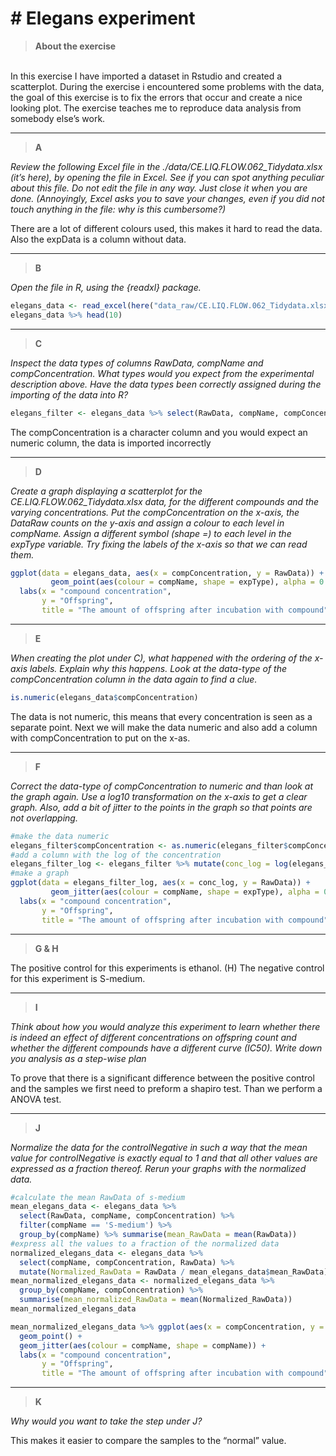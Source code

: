 
# Elegans experiment{-}
================================================================================

>__About the exercise__

<br> 
In this exercise I have imported a dataset in Rstudio and created a scatterplot. During the exercise i encountered some problems with the data, the goal of this exercise is to fix the errors that occur and create a nice looking plot. The exercise teaches me to reproduce data analysis from somebody else's work.

***

>__A__

_Review the following Excel file in the ./data/CE.LIQ.FLOW.062_Tidydata.xlsx (it’s here), by opening the file in Excel. See if you can spot anything peculiar about this file. Do not edit the file in any way. Just close it when you are done. (Annoyingly, Excel asks you to save your changes, even if you did not touch anything in the file: why is this cumbersome?)_


There are a lot of different colours used, this makes it hard to read the data. Also the expData is a column without data.

***

>__B__

_Open the file in R, using the {readxl} package._

```{r read_excel, message=FALSE}
elegans_data <- read_excel(here("data_raw/CE.LIQ.FLOW.062_Tidydata.xlsx"))
elegans_data %>% head(10) 


```
***

>__C__

_Inspect the data types of columns RawData, compName and compConcentration. What types would you expect from the experimental description above. Have the data types been correctly assigned during the importing of the data into R?_

```{r select, include=FALSE}
elegans_filter <- elegans_data %>% select(RawData, compName, compConcentration, expType)

```

The compConcentration is a character column and you would expect an numeric column, the data is imported incorrectly

***

>__D__

_Create a graph displaying a scatterplot for the CE.LIQ.FLOW.062_Tidydata.xlsx data, for the different compounds and the varying concentrations. Put the compConcentration on the x-axis, the DataRaw counts on the y-axis and assign a colour to each level in compName. Assign a different symbol (shape =) to each level in the expType variable. Try fixing the labels of the x-axis so that we can read them._

```{r graph, echo=FALSE, warning=FALSE}

ggplot(data = elegans_data, aes(x = compConcentration, y = RawData)) + 
         geom_point(aes(colour = compName, shape = expType), alpha = 0.7, size =1) +
  labs(x = "compound concentration", 
       y = "Offspring",
       title = "The amount of offspring after incubation with compound")

```

***

>__E__

_When creating the plot under C), what happened with the ordering of the x-axis labels. Explain why this happens. Look at the data-type of the compConcentration column in the data again to find a clue._


```{r data-type, message=FALSE}
is.numeric(elegans_data$compConcentration)
```

The data is not numeric, this means that every concentration is seen as a separate point. Next we will make the data numeric and also add a column with compConcentration to put on the x-as.

***

>__F__

_Correct the data-type of compConcentration to numeric and than look at the graph again. Use a log10 transformation on the x-axis to get a clear graph. Also, add a bit of jitter to the points in the graph so that points are not overlapping._

```{r correct data, message=FALSE, warning=FALSE}
#make the data numeric
elegans_filter$compConcentration <- as.numeric(elegans_filter$compConcentration) 
#add a column with the log of the concentration
elegans_filter_log <- elegans_filter %>% mutate(conc_log = log(elegans_filter$compConcentration))
#make a graph
ggplot(data = elegans_filter_log, aes(x = conc_log, y = RawData)) + 
         geom_jitter(aes(colour = compName, shape = expType), alpha = 0.7, size =1) +
  labs(x = "compound concentration", 
       y = "Offspring",
       title = "The amount of offspring after incubation with compound")

```

***

>__G & H__

The positive control for this experiments is ethanol. (H) The negative control for this experiment is S-medium.

***

>__I__

_Think about how you would analyze this experiment to learn whether there is indeed an effect of different concentrations on offspring count and whether the different compounds have a different curve (IC50). Write down you analysis as a step-wise plan_

To prove that there is a significant difference between the positive control and the samples we first need to preform a shapiro test. Than we perform a ANOVA test.

***

>__J__

_Normalize the data for the controlNegative in such a way that the mean value for controlNegative is exactly equal to 1 and that all other values are expressed as a fraction thereof. Rerun your graphs with the normalized data._

``` {r mean negative control, message=FALSE}
#calculate the mean RawData of s-medium
mean_elegans_data <- elegans_data %>% 
  select(RawData, compName, compConcentration) %>%
  filter(compName == 'S-medium') %>%
  group_by(compName) %>% summarise(mean_RawData = mean(RawData))
#express all the values to a fraction of the normalized data
normalized_elegans_data <- elegans_data %>% 
  select(compName, compConcentration, RawData) %>%
  mutate(Normalized_RawData = RawData / mean_elegans_data$mean_RawData)
mean_normalized_elegans_data <- normalized_elegans_data %>%
  group_by(compName, compConcentration) %>%
  summarise(mean_normalized_RawData = mean(Normalized_RawData))
mean_normalized_elegans_data

```
``` {r graph normalized, message=FALSE, warning=FALSE}
mean_normalized_elegans_data %>% ggplot(aes(x = compConcentration, y = mean_normalized_RawData)) +
  geom_point() +
  geom_jitter(aes(colour = compName, shape = compName)) +
  labs(x = "compound concentration", 
       y = "Offspring",
       title = "The amount of offspring after incubation with compound")


```
***

>__K__

_Why would you want to take the step under J?_

This makes it easier to compare the samples to the "normal" value.

